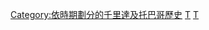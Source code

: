 {{Commonscat|Trinidad and Tobago by year}}

[[Category:依時期劃分的千里達及托巴哥歷史|Category:依時期劃分的千里達及托巴哥歷史]]
[[Category:各年份各國|T]]
[[Category:依年份劃分的北美洲|T]]